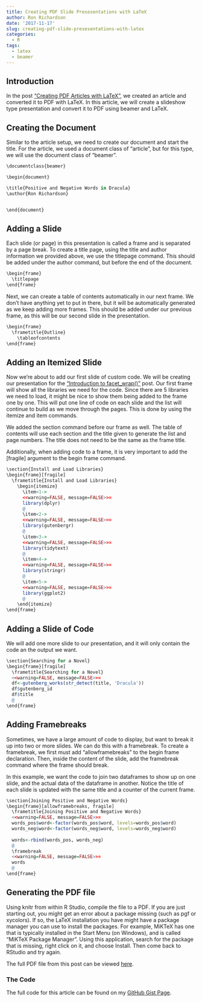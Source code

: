 ```yaml
---
title: Creating PDF Slide Presesentations with LaTeX
author: Ron Richardson
date: '2017-11-17'
slug: creating-pdf-slide-presesentations-with-latex
categories:
  - R
tags:
  - latex
  - beamer
---
```


## Introduction

In the post ["Creating PDF Articles with LaTeX"](/post/creating-pdf-articles-with-latex/), we created an article and converted it to PDF with LaTeX. In this article, we will create a slideshow type presentation and convert it to PDF using beamer and LaTeX. 

## Creating the Document

Similar to the article setup, we need to create our document and start the title. For the article, we used a document class of "article", but for this type, we will use the document class of "beamer".

```r
\documentclass{beamer}

\begin{document}

\title{Positive and Negative Words in Dracula}
\author{Ron Richardson}


\end{document}
```

## Adding a Slide

Each slide (or page) in this presentation is called a frame and is separated by a page break. To create a title page, using the title and author information we provided above, we use the titlepage command. This should be added under the author command, but before the end of the document.

```r
\begin{frame}
  \titlepage
\end{frame}
```

Next, we can create a table of contents automatically in our next frame. We don't have anything yet to put in there, but it will be automatically generated as we keep adding more frames. This should be added under our previous frame, as this will be our second slide in the presentation.

```r
\begin{frame}
  \frametitle{Outline}
    \tableofcontents
\end{frame}
```

## Adding an Itemized Slide

Now we're about to add our first slide of custom code. We will be creating our presentation for the ["Introduction to facet_wrap()"](/post/using-ggplot-introduction-to-facet-wrap/) post. Our first frame will show all the libraries we need for the code.  Since there are 5 libraries we need to load, it might be nice to show them being added to the frame one by one. This will put one line of code on each slide and the list will continue to build as we move through the pages. This is done by using the itemize and item commands.

We added the section command before our frame as well. The table of contents will use each section and the title given to generate the list and page numbers. The title does not need to be the same as the frame title.

Additionally, when adding code to a frame, it is very important to add the [fragile] argument to the begin frame command.

```r
\section{Install and Load Libraries}
\begin{frame}[fragile]
  \frametitle{Install and Load Libraries}
    \begin{itemize}
      \item<1->
      <<warning=FALSE, message=FALSE>>=
      library(dplyr)
      @
      \item<2->
      <<warning=FALSE, message=FALSE>>=
      library(gutenbergr)
      @
      \item<3->
      <<warning=FALSE, message=FALSE>>=
      library(tidytext)
      @
      \item<4->
      <<warning=FALSE, message=FALSE>>=
      library(stringr)
      @
      \item<5->
      <<warning=FALSE, message=FALSE>>=
      library(ggplot2)
      @
    \end{itemize}
\end{frame}
```

## Adding a Slide of Code

We will add one more slide to our presentation, and it will only contain the code an the output we want.

```r
\section{Searching for a Novel}
\begin{frame}[fragile]
  \frametitle{Searching for a Novel}
  <<warning=FALSE, message=FALSE>>=
  df<-gutenberg_works(str_detect(title, 'Dracula'))
  df$gutenberg_id
  df$title
  @
\end{frame}
```

## Adding Framebreaks

Sometimes, we have a large amount of code to display, but want to break it up into two or more slides. We can do this with a framebreak. To create a framebreak, we first must add "allowframebreaks" to the begin frame declaration. Then, inside the content of the slide, add the framebreak command where the frame should break.

In this example, we want the code to join two dataframes to show up on one slide, and the actual data of the dataframe in another. Notice the title of each slide is updated with the same title and a counter of the current frame.

```r
\section{Joining Positive and Negative Words}
\begin{frame}[allowframebreaks, fragile]
  \frametitle{Joining Positive and Negative Words}
  <<warning=FALSE, message=FALSE>>=
  words_pos$word<-factor(words_pos$word, levels=words_pos$word)
  words_neg$word<-factor(words_neg$word, levels=words_neg$word)
  
  words<-rbind(words_pos, words_neg)
  @
  \framebreak
  <<warning=FALSE, message=FALSE>>=
  words
  @
\end{frame}
```


## Generating the PDF file

Using knitr from within R Studio, compile the file to a PDF. If you are just starting out, you might get an error about a package missing (such as pgf or xycolors). If so, the LaTeX installation you have might have a package manager you can use to install the packages. For example, MiKTeX has one that is typically installed in the Start Menu (on Windows), and is called "MiKTeX Package Manager". Using this application, search for the package that is missing, right click on it, and choose Install. Then come back to RStudio and try again. 

The full PDF file from this post can be viewed [here](https://github.com/rer145/DATA650-latex/raw/master/dracula.pdf).

### The Code

The full code for this article can be found on my [GitHub Gist Page](https://gist.github.com/rer145/3f6ac0c926b2a71713725bd07d49a8bb).
